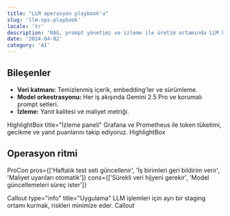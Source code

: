 ```yaml
---
title: "LLM operasyon playbook'u"
slug: 'llm-ops-playbook'
locale: 'tr'
description: 'RAG, prompt yönetimi ve izleme ile üretim ortamında LLM hizmeti sunmak.'
date: '2024-04-02'
category: 'AI'
---
```


## Bileşenler

- **Veri katmanı:** Temizlenmiş içerik, embedding'ler ve sürümleme.
- **Model orkestrasyonu:** Her iş akışında Gemini 2.5 Pro ve korumalı prompt setleri.
- **İzleme:** Yanıt kalitesi ve maliyet metriği.

HighlightBox title="İzleme paneli"
Grafana ve Prometheus ile token tüketimi, gecikme ve yanıt puanlarını takip ediyoruz.
HighlightBox

## Operasyon ritmi

ProCon pros={['Haftalık test seti güncellenir', 'İş birimleri geri bildirim verir', 'Maliyet uyarıları otomatik']} cons={['Sürekli veri hijyeni gerekir', 'Model güncellemeleri süreç ister']}

Callout type="info" title="Uygulama"
LLM işlemleri için ayrı bir staging ortamı kurmak, riskleri minimize eder.
Callout
